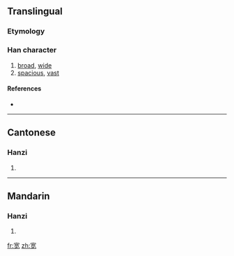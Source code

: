 {{also|寬}}
==Translingual==

===Etymology===
{{Han simp|寬|f=萈|t=艹见}}

===Han character===
{{Han char|rn=40|rad=宀|as=07|sn=10|four=|canj=十廿月山 (JTBU), X十廿月山 (XJTBU)}}

# [[broad]], [[wide]]
# [[spacious]], [[vast]]

====References====
* {{Han ref|kx=0287.101|hdz=20930.080|uh=5BBD|ud=23485}}

----

==Cantonese==

===Hanzi===
{{yue-hanzi|jyut=|y=fun1|tra=寬}}

# {{defn|Cantonese}}

----

==Mandarin==

===Hanzi===
{{cmn-hanzi|tra=寬|pin=[[kuān]] ([[kuan1]])|wg=k'uan<sup>1</sup>}}

# {{defn|Mandarin}}

[[fr:宽]]
[[zh:宽]]